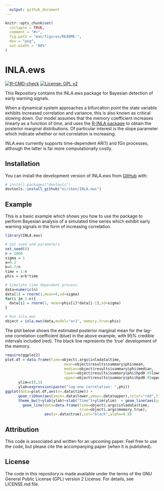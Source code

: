 ```yaml
---
  output: github_document
---
```

  
  <!-- README.md is generated from README.Rmd. Please edit that file -->
  
```r
knitr::opts_chunk$set(
  collapse = TRUE,
  comment = "#>",
  fig.path = "man/figures/README-",
  dev = "png",
  out.width = "80%"
)
```

# INLA.ews

<!-- badges: start -->
[![R-CMD-check](https://github.com/eirikmn/INLA.ews/actions/workflows/R-CMD-check.yaml/badge.svg)](https://github.com/eirikmn/INLA.ews/actions/workflows/R-CMD-check.yaml)
[![License: GPL v2](https://img.shields.io/badge/License-GPL_v2-blue.svg)](https://www.gnu.org/licenses/old-licenses/gpl-2.0.en.html)
<!-- badges: end -->
  
  This Repository contains the INLA.ews package for Bayesian detection of early warning signals. 
  
When a dynamical system approaches a bifurcation point the state variable exhibits increased correlation and variance, this is also known as critical slowing down. Our model assumes that the memory coefficient increases linearly as a function of time, and uses the [R-INLA package](https://www.r-inla.org) to obtain the posterior marginal distributions. Of particular interest is the slope parameter which indicate whether or not correlation is increasing. 
  
INLA.ews currently supports time-dependent AR(1) and fGn processes, although the latter is far more computationally costly.

## Installation

You can install the development version of INLA.ews from [GitHub](https://github.com/) with:
  
``` r
# install.packages("devtools")
devtools::install_github("eirikmn/INLA.ews")
```

## Example

This is a basic example which shows you how to use the package to perform Bayesian analysis of a simulated time series which exhibit early warning signals in the form of increasing correlation. 

```r
library(INLA.ews)

# Set seed and parameters
set.seed(0)
n = 1000
sigma = 1
a=0.2
b=0.7/n
time = 1:n
phis = a+b*time

# Simulate time dependent process
data=numeric(n)
data[1] = rnorm(1,mean=0,sd=sigma)
for(i in 2:n){
  data[i] = rnorm(1, mean=phis[i]*data[i-1],sd=sigma)
}

# Run inla.ews
object = inla.ews(data,model="ar1", memory.true=phis)
```

The plot below shows the estimated posterior marginal mean for the lag-one correlation coefficient (blue) in the above example, with 95% credible intervals included (red). The black line represents the 'true' development of the memory.

```r
require(ggplot2)
plot.df = data.frame(time=object$.args$inladata$time,
                           mean=object$results$summary$phi$mean,
                           median=object$results$summary$phi$median,
                           lower=object$results$summary$phi$hpd0.95lower,
                           upper=object$results$summary$phi$hpd0.95upper)
      ylim=c(0,1)
      ylab=expression(paste("lag-one correlation: ",phi))
ggplot(data=plot.df,aes(x=.data$time)) + 
      geom_ribbon(aes(ymin=.data$lower,ymax=.data$upper),color="red",fill="red",alpha=0.3)+
      theme_bw()+ylab(ylab)+xlab("Time")+ylim(ylim)  + geom_line(aes(y=.data$mean),color="blue") + 
        geom_line(data=data.frame(time=object$.args$inladata$time,
                                  true=object$.args$memory.true),
                  aes(y=.data$true),col="black",alpha=0.8)
```

## Attribution

This code is associated and written for an upcoming paper. Feel free to use the code, but please cite the accompanying paper (when it is published).

## License

The code in this repository is made available under the terms of the GNU General Public License (GPL) version 2 License. For details, see LICENSE.md file.

